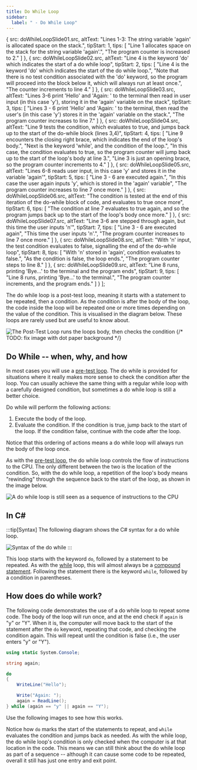```yaml
---
title: Do While Loop
sidebar:
  label: " - Do While Loop"
---
```




  {
    src: doWhileLoopSlide01.src,
    altText: "Lines 1-3: The string variable 'again' is allocated space on the stack.",
    tipStart: 1,
    tips: [
      "Line 1 allocates space on the stack for the string variable 'again'.",
      "The program counter is increased to 2."
    ]
  },
  {
    src: doWhileLoopSlide02.src,
    altText: "Line 4 is the keyword 'do' which indicates the start of a do while loop",
    tipStart: 2,
    tips: [
      "Line 4 is the keyword 'do' which indicates the start of the do while loop.",
      "Note that there is no test condition associated with the 'do' keyword, so the program will proceed into the block below it, which will always run at least once.",
      "The counter increments to line 4."
    ]
  },
  {
    src: doWhileLoopSlide03.src,
    altText: "Lines 3-6 print 'Hello' and 'Again: ' to the terminal then read in user input (in this case 'y'), storing it in the 'again' variable on the stack",
    tipStart: 3,
    tips: [
      "Lines 3 - 6 print 'Hello' and 'Again: ' to the terminal, then read the user's (in this case 'y') stores it in the 'again' variable on the stack.",
      "The program counter increases to line 7."
    ]
  },
  {
    src: doWhileLoopSlide04.src,
    altText: "Line 9 tests the condition, which evaluates to true, and jumps back up to the start of the do-while block (lines 3,4)",
    tipStart: 4,
    tips: [
      "Line 9 encounters the closing right brace, which indicates the end of the loop's body.",
      "Next is the keyword 'while', and the condition of the loop.",
      "In this case, the condition evaluates to <span class='booleanTrue'>true</span>, so the program counter will jump back up to the start of the loop's body at line 3.",
      "Line 3 is just an opening brace, so the program counter increments to 4."
    ]
  },
  {
    src: doWhileLoopSlide05.src,
    altText: "Lines 6-8 reads user input, in this case 'y' and stores it in the variable 'again'",
    tipStart: 5,
    tips: [
      "Line 3 - 6 are executed again.",
      "In this case the user again inputs 'y', which is stored in the 'again' variable",
      "The program counter increases to line 7 once more."
    ]
  },
  {
    src: doWhileLoopSlide06.src,
    altText: "The condition is tested at the end of this iteration of the do-while block of code, and evaluates to true once more",
    tipStart: 6,
    tips: [
      "The condition at line 7 evaluates to <span class='booleanTrue'>true</span> again, and so the program jumps back up to the start of the loop's body once more."
    ]
  },
  {
    src: doWhileLoopSlide07.src,
    altText: "Line 3-6 are stepped through again, but this time the user inputs 'n'",
    tipStart: 7,
    tips: [
      "Line 3 - 6 are executed again",
      "This time the user inputs 'n'.",
      "The program counter increases to line 7 once more."
    ]
  },
  {
    src: doWhileLoopSlide08.src,
    altText: "With 'n' input, the test condition evaluates to false, signalling the end of the do-while loop",
    tipStart: 8,
    tips: [
      "With 'n' stored in 'again', condition evaluates to <span class='booleanFalse'>false</span>.",
      "As the condition is false, the loop ends.",
      "The program counter steps to line 8."
    ]
  },
  {
    src: doWhileLoopSlide09.src,
    altText: "Line 8 runs, printing 'Bye...' to the terminal and the program ends",
    tipStart: 9,
    tips: [
      "Line 8 runs, printing 'Bye...' to the terminal.",
      "The program counter increments, and the program ends."
    ]
  }
];

The do while loop is a post-test loop, meaning it starts with a statement to be repeated, then a condition.
As the condition is after the body of the loop, the code inside the loop will be repeated one or more times depending on the value of the condition.
This is visualised in the diagram below.
These loops are rarely used but are useful to know about.

![The Post-Test Loop runs the loops body, then checks the condition](./images/loop-post-test.png "The Post-Test Loop runs the loops body, then checks the condition")
{/* TODO: fix image with dot paper background */}

## Do While -- when, why, and how

In most cases you will use a [pre-test loop](../04-1-while-loop). The do while is provided for situations where it really makes more sense to check the condition after the loop. You can usually achieve the same thing with a regular while loop with a carefully designed condition, but sometimes a do while loop is still a better choice.

Do while will perform the following actions:

1. Execute the body of the loop.
2. Evaluate the condition. If the condition is true, jump back to the start of the loop. If the condition false, continue with the code after the loop.

Notice that this ordering of actions means a do while loop will always run the body of the loop once.

As with the [pre-test loop](../04-1-while-loop), the do while loop controls the flow of instructions to the CPU.
The only different between the two is the location of the condition.
So, with the do while loop, a repetition of the loop's body means "rewinding" through the sequence back to the start of the loop, as shown in the image below.

![A do while loop is still seen as a sequence of instructions to the CPU](./images/post-test-flow.png)

## In C#

:::tip[Syntax]
The following diagram shows the C# syntax for a do while loop.

![Syntax of the do while](./images/do-while-loop.png)
:::

This loop starts with the keyword `do`, followed by a statement to be repeated.
As with the [while](../04-1-while-loop#in-c) loop, this will almost always be a [compound statement](../02-0-compound-statement).
Following the statement there is the keyword `while`, followed by a condition in parentheses.

## How does do while work?

The following code demonstrates the use of a do while loop to repeat some code. The body of the loop will run once, and at the end check if `again` is "y" or "Y". When it is, the computer will move back to the start of the statement after the `do` keyword, repeating that code, and checking the condition again. This will repeat until the condition is false (i.e., the user enters "y" or "Y").

```csharp
using static System.Console;

string again;

do
{
    WriteLine("Hello");

    Write("Again: ");
    again = ReadLine();
} while (again == "y" || again == "Y");
```

Use the following images to see how this works.

<MySwiper client:only height="" images={sliderImagesDoWhileLoop}></MySwiper>

Notice how `do` marks the start of the statements to repeat, and `while` evaluates the condition and jumps back as needed. As with the while loop, the do while loop's condition is only checked when the computer is at that location in the code. This means we can still think about the do while loop as part of a sequence -- although it can cause some code to be repeated, overall it still has just one entry and exit point.
